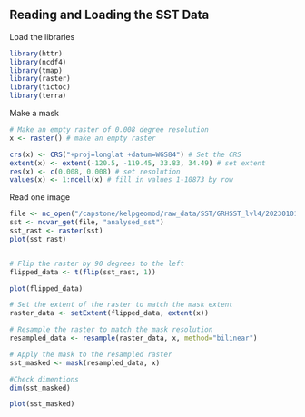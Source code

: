 ## Reading and Loading the SST Data

Load the libraries 
```r
library(httr)
library(ncdf4)
library(tmap)
library(raster)
library(tictoc)
library(terra)
```


Make a mask
```r
# Make an empty raster of 0.008 degree resolution
x <- raster() # make an empty raster

crs(x) <- CRS("+proj=longlat +datum=WGS84") # Set the CRS
extent(x) <- extent(-120.5, -119.45, 33.83, 34.49) # set extent
res(x) <- c(0.008, 0.008) # set resolution
values(x) <- 1:ncell(x) # fill in values 1-10873 by row

```


Read one image
```r
file <- nc_open("/capstone/kelpgeomod/raw_data/SST/GRHSST_lvl4/20230101090000-JPL-L4_GHRSST-SSTfnd-MUR-GLOB-v02.0-fv04.1.dap.nc4")
sst <- ncvar_get(file, "analysed_sst")
sst_rast <- raster(sst)
plot(sst_rast)


# Flip the raster by 90 degrees to the left
flipped_data <- t(flip(sst_rast, 1))

plot(flipped_data)

```


```r

# Set the extent of the raster to match the mask extent
raster_data <- setExtent(flipped_data, extent(x))

# Resample the raster to match the mask resolution
resampled_data <- resample(raster_data, x, method="bilinear")

# Apply the mask to the resampled raster
sst_masked <- mask(resampled_data, x)

#Check dimentions
dim(sst_masked)

plot(sst_masked)

```











